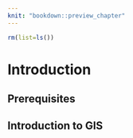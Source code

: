 ```yaml
---
knit: "bookdown::preview_chapter"
---
```


```r
rm(list=ls())
```

# Introduction {#intro}

<!--
- book introduction
-->

## Prerequisites {-}

<!-- 
- r, rstudio, gdal, proj4, geos, udunits 
- r packages sf, raster, etc.
- datasets 
-->

## Introduction to GIS

<!-- 
- what's GIS
- GIS data models
- coordinate reference system - CRS
- GIS data formats
- GDAL, GEOS, PROJ4
- GIS R package
- GIS beyond R 
-->